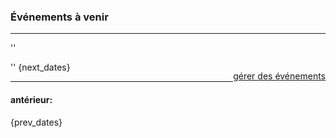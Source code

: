 <!-- automatically generated content starts here -->
=== '''Événements à venir''' ===
----
''<div style="float:right">[[Termine|gérer des événements]]</div>''
{next_dates}
----

==== antérieur: ====
{prev_dates}
<!-- automatically generated content ends here -->